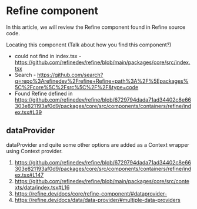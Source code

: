 # Refine component

In this article, we will review the Refine component found in Refine source code. 

Locating this component
(Talk about how you find this component?)
- could not find in index.tsx - https://github.com/refinedev/refine/blob/main/packages/core/src/index.tsx
- Search - https://github.com/search?q=repo%3Arefinedev%2Frefine+Refine+path%3A%2F%5Epackages%5C%2Fcore%5C%2Fsrc%5C%2F%2F&type=code
- Found Refine defined in https://github.com/refinedev/refine/blob/6729794dada71ad34402c8e66303e821193af0d9/packages/core/src/components/containers/refine/index.tsx#L39

## dataProvider

dataProvider and quite some other options are added as a Context wrapper using Context provider.

1. https://github.com/refinedev/refine/blob/6729794dada71ad34402c8e66303e821193af0d9/packages/core/src/components/containers/refine/index.tsx#L147
2. https://github.com/refinedev/refine/blob/main/packages/core/src/contexts/data/index.tsx#L16
3. https://refine.dev/docs/core/refine-component/#dataprovider-
4. https://refine.dev/docs/data/data-provider/#multiple-data-providers